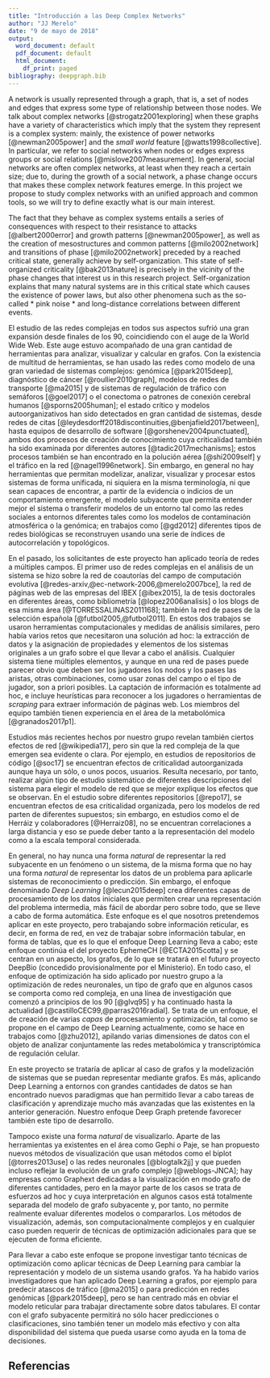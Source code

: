 ```yaml
---
title: "Introducción a las Deep Complex Networks"
author: "JJ Merelo"
date: "9 de mayo de 2018"
output:
  word_document: default
  pdf_document: default
  html_document:
    df_print: paged
bibliography: deepgraph.bib
---
```


A network is usually represented through a graph, that is, a set of nodes and edges that express some type of relationship between those nodes. We talk about complex networks [@strogatz2001exploring] when these graphs have a variety of characteristics which imply that the system they represent is a complex system: mainly, the existence of power networks [@newman2005power] and the *small world* feature [@watts1998collective]. In particular, we refer to social networks when nodes or edges express groups or social relations [@mislove2007measurement]. In general, social networks are often complex networks, at least when they reach a certain size; due to, during the growth of a social network, a phase change occurs that makes these complex network features emerge. In this project we propose to study complex networks with an unified approach and common tools, so we will try to define exactly what is our main interest.

The fact that they behave as complex systems entails a series of consequences with respect to their resistance to attacks [@albert2000error] and growth patterns [@newman2005power], as well as the creation of mesostructures and common patterns [@milo2002network] and transitions of phase [@milo2002network] preceded by a reached critical state, generally achieve by self-organization. This state of self-organized criticality [@bak2013nature] is precisely in the vicinity of the phase changes that interest us in this research project. Self-organization explains that many natural systems are in this critical state which causes the existence of power laws, but also other phenomena such as the so-called * pink noise * and long-distance correlations between different events.

El estudio de las redes complejas en todos sus aspectos sufrió una gran expansión desde finales de los 90, coincidiendo con el auge de la World Wide Web. Este auge estuvo acompañado de una gran cantidad de herramientas para analizar, visualizar y calcular en grafos. Con la existencia de multitud de herramientas, se han usado las redes como modelo de una gran variedad de sistemas complejos: genómica [@park2015deep], diagnóstico de cáncer [@roullier2010graph],
modelos de redes de transporte [@ma2015] y de sistemas de regulación de tráfico con semáforos [@goel2017] o el conectoma o patrones de conexión cerebral humanos [@sporns2005human]; el estado crítico y modelos autoorganizativos han sido detectados en gran cantidad de sistemas, desde redes de citas [@leydesdorff2018discontinuities,@benjafield2017between], hasta equipos de desarrollo de software [@gorshenev2004punctuated], ambos dos procesos de creación de conocimiento cuya criticalidad también ha sido examinada por diferentes autores [@tadic2017mechanisms]; estos procesos también se han encontrado en la polución aérea [@shi2009self] y el tráfico en la red [@nagel1996network]. Sin embargo, en general no hay herramientas que permitan modelizar, analizar, visualizar y procesar estos sistemas de forma unificada, ni siquiera en la misma terminología, ni que sean capaces de encontrar, a partir de la evidencia o indicios de un comportamiento emergente, el modelo subyacente que permita entender mejor el sistema o transferir modelos de un entorno tal como las redes sociales a entornos diferentes tales como los modelos de contaminación atmosférica o la genómica; en trabajos como [@gd2012] diferentes tipos de redes biológicas se reconstruyen usando una serie de índices de autocorrelación y topológicos.

En el pasado, los solicitantes de este proyecto han aplicado teoría de redes a múltiples campos. El primer uso de redes complejas en el análisis de un sistema se hizo sobre la red de coautorías del campo de computación evolutiva [@redes-arxiv,@ec-network-2006,@merelo2007bce], la red de páginas web de las empresas del IBEX [@ibex2015], la de tesis doctorales en diferentes áreas, como bibliometría [@lopez2006analisis] o los blogs de esa misma área [@TORRESSALINAS2011168]; también la red de pases de la selección española [@futbol2005,@futbol2011]. En estos dos trabajos se usaron herramientas computacionales y medidas de análisis similares, pero había varios retos que necesitaron una solución ad hoc: la extracción de datos y la asignación de propiedades y elementos de los sistemas originales a un grafo sobre el que llevar a cabo el análisis. Cualquier sistema tiene múltiples elementos, y aunque en una red de pases puede parecer obvio que deben ser los jugadores los nodos y los pases las aristas, otras combinaciones, como usar zonas del campo o el tipo de jugador, son a priori posibles. La captación de información es totalmente ad hoc, e incluye heurísticas para reconocer a los jugadores o herramientas de *scraping* para extraer información de páginas web. Los miembros del equipo también tienen experiencia en el área de la metabolómica [@granados2017p1].

Estudios más recientes hechos por nuestro grupo revelan también ciertos efectos de red [@wikipedia17], pero sin que la red compleja de la que emergen sea evidente o clara. Por ejemplo, en estudios de repositorios de código [@soc17] se encuentran efectos de criticalidad autoorganizada aunque haya un sólo, o unos pocos, usuarios. Resulta necesario, por tanto, realizar algún tipo de estudio sistemático de diferentes descripciones del sistema para elegir el modelo de red que se mejor explique los efectos que se observan. En el estudio sobre diferentes repositorios [@repo17], se encuentran efectos de esa criticalidad organizada, pero los modelos de red parten de diferentes supuestos; sin embargo, en estudios como el de Herráiz y colaboradores [@Herraiz08], no se encuentran correlaciones a larga distancia y eso se puede deber tanto a la representación del modelo como a la escala temporal considerada. 

En general, no hay nunca una forma *natural* de representar la red subyacente en un fenómeno o un sistema, de la misma forma que no hay una forma *natural* de representar los datos de un problema para aplicarle sistemas de reconocimiento o predicción. Sin embargo, el enfoque denominado *Deep Learning* [@lecun2015deep] crea diferentes capas de procesamiento de los datos iniciales que permiten crear una representación del problema intermedia, más fácil de abordar pero sobre todo, que se lleve a cabo de forma automática. 
Este enfoque es el que nosotros pretendemos aplicar en este proyecto, pero trabajando sobre información reticular, es decir, en forma de red, en vez de trabajar sobre información tabular, en forma de tablas, que es lo que el enfoque Deep Learning lleva a cabo; este enfoque continúa el del proyecto EphemeCH [@ECTA2015cotta] y se centran en un aspecto, los grafos, de lo que se tratará en el futuro proyecto DeepBio (concedido provisionalmente por el Ministerio). En todo caso, el enfoque de optimización ha sido aplicado por nuestro grupo a la optimización de redes neuronales, un tipo de grafo que en algunos casos se comporta como red compleja, en una línea de investigación que comenzó a principios de los 90 [@glvq95] y ha continuado hasta la actualidad [@castilloCEC99,@parras2016radial]. Se trata de un enfoque, el de creación de varias *capas* de procesamiento y optimización, tal como se propone en el campo de Deep Learning actualmente, como se hace en trabajos como [@zhu2012], apilando varias dimensiones de datos con el objeto de analizar conjuntamente las redes metabolómica y transcriptómica de regulación celular.

En este proyecto se trataría de aplicar al caso de grafos y la modelización de sistemas que se puedan representar mediante grafos. Es más, aplicando Deep Learning a entornos con grandes cantidades de datos se han encontrado nuevos paradigmas que han permitido llevar a cabo tareas de clasificación y aprendizaje mucho más avanzadas que las existentes en la anterior generación. Nuestro enfoque Deep Graph pretende favorecer también este tipo de desarrollo.

Tampoco existe una forma *natural* de visualizarlo. Aparte de las herramientas ya existentes en el área como Gephi o Paje, se han propuesto nuevos métodos de visualización que usan métodos como el biplot [@torres2013use] o las redes neuronales [@blogtalk2jj] y que pueden incluso reflejar la evolución de un grafo complejo [@weblogs-JNCA]; hay empresas como Graphext dedicadas a la visualización en modo grafo de diferentes cantidades, pero en la mayor parte de los casos se trata de esfuerzos ad hoc y cuya interpretación en algunos casos está totalmente separada del modelo de grafo subyacente y, por tanto, no permite realmente evaluar diferentes modelos o compararlos. Los métodos de visualización, además, son computacionalmente complejos y en cualquier caso pueden requerir de técnicas de optimización adicionales para que se ejecuten de forma eficiente. 

Para llevar a cabo este enfoque se propone investigar tanto técnicas de optimización como aplicar técnicas de Deep Learning para cambiar la representación y modelo de un sistema usando grafos. Ya ha habido varios investigadores que han aplicado Deep Learning a grafos, por ejemplo para predecir atascos de tráfico [@ma2015] o para predicción en redes genómicas [@park2015deep], pero se han centrado más en obviar el modelo reticular para trabajar directamente sobre datos tabulares. El contar con el grafo subyacente permitirá no sólo hacer predicciones o clasificaciones, sino también tener un modelo más efectivo y con alta disponibilidad del sistema que pueda usarse como ayuda en la toma de decisiones.


## Referencias

